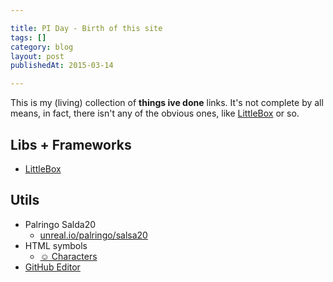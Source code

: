```yaml
---

title: PI Day - Birth of this site
tags: []
category: blog
layout: post
publishedAt: 2015-03-14

---
```


This is my (living) collection of __things ive done__ links. It's not complete by all means, in fact, there isn't any of the obvious ones, like [LittleBox](http://github.com/arielsaldana/littlebox) or so.


## Libs + Frameworks

* [LittleBox](https://github.com/arielsaldana/littlebox/)


## Utils

* Palringo Salda20
  * [unreal.io/palringo/salsa20](http://unreal.io/)
* HTML symbols
  * [☺ Characters](http://copypastecharacter.com/)
* [GitHub Editor](http://prose.io/)
